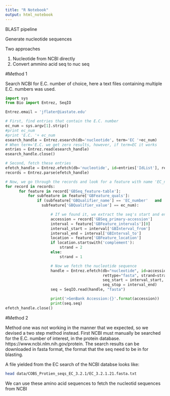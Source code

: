 ```yaml
---
title: "R Notebook"
output: html_notebook
---
```

BLAST pipeline

Generate nucleotide sequences

Two approaches

  1. Nucleotide from NCBI directly
  2. Convert ammino acid seq to nuc seq 
  
#Method 1

Search NCBI for E.C. number of choice, here a text files containing multiple E.C. numbers was used. 

```python
import sys
from Bio import Entrez, SeqIO

Entrez.email = 'jflater@iastate.edu'

# First, find entries that contain the E.C. number
ec_num = sys.argv[1].strip()
#print ec_num
#print 'E.C. '+ ec_num
esearch_handle = Entrez.esearch(db='nucleotide', term='EC '+ec_num)
# When term='E.C. we get zero results, however, if term=EC it works
entries = Entrez.read(esearch_handle)
esearch_handle.close()

# Second, fetch these entries
efetch_handle = Entrez.efetch(db='nucleotide', id=entries['IdList'], rettype='gb', retmode='xml') 
records = Entrez.parse(efetch_handle)

# Now, we go through the records and look for a feature with name 'EC_number'
for record in records:
      for feature in record['GBSeq_feature-table']:
          for subfeature in feature['GBFeature_quals']:
              if (subfeature['GBQualifier_name'] == 'EC_number'   and
                subfeature['GBQualifier_value'] == ec_num):

                    # If we found it, we extract the seq's start and end
                    accession = record['GBSeq_primary-accession']
                    interval = feature['GBFeature_intervals'][0]
                    interval_start = interval['GBInterval_from']
                    interval_end = interval['GBInterval_to']
                    location = feature['GBFeature_location']
                    if location.startswith('complement'):
                        strand = 2
                    else:
                        strand = 1

                    # Now we fetch the nucleotide sequence
                    handle = Entrez.efetch(db="nucleotide", id=accession,
                                           rettype="fasta", strand=strand,
                                           seq_start = interval_start,
                                           seq_stop = interval_end)
                    seq = SeqIO.read(handle, "fasta")

                    print('>GenBank Accession:{}'.format(accession))
                    print(seq.seq)
efetch_handle.close()
```

#Method 2

Method one was not working in the manner that we expected, so we devised a two step method instead.
First NCBI must manually be searched for the E.C. number of interest, in the protein database. https://www.ncbi.nlm.nih.gov/protein.
The search results can be downloaded in fasta format, the format that the seq need to be in for blasting. 

A file yielded from the EC search of the NCBI databse looks like: 
```bash
head data/COBS_Protien_seqs_EC_3.2.1/EC_3.2.1.21.fasta.txt
```
We can use these amino acid sequences to fetch the nucleotid sequences from NCBI

